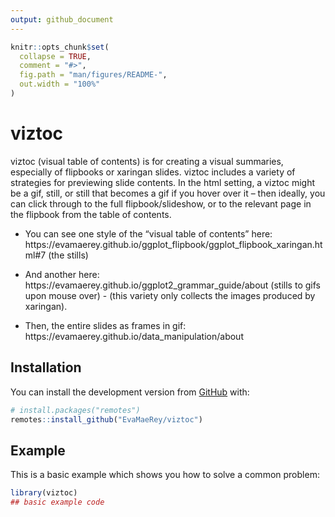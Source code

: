 ```yaml
---
output: github_document
---
```


<!-- README.md is generated from README.Rmd. Please edit that file -->

```r
knitr::opts_chunk$set(
  collapse = TRUE,
  comment = "#>",
  fig.path = "man/figures/README-",
  out.width = "100%"
)
```

# viztoc

<!-- badges: start -->
<!-- badges: end -->

viztoc (visual table of contents) is for creating a visual summaries, especially of flipbooks or xaringan slides.  viztoc includes a variety of strategies for previewing slide contents.    In the html setting, a viztoc might be a gif, still, or still that becomes a gif if you hover over it -- then ideally, you can click through to the full flipbook/slideshow, or to the relevant page in the flipbook from the table of contents.  

- You can see one style of the "visual table of contents" here: https://evamaerey.github.io/ggplot_flipbook/ggplot_flipbook_xaringan.html#7  (the stills)

- And another here:  https://evamaerey.github.io/ggplot2_grammar_guide/about  (stills to gifs upon mouse over) - (this variety only collects the images produced by xaringan).

- Then, the entire slides as frames in gif: https://evamaerey.github.io/data_manipulation/about 


## Installation

You can install the development version from [GitHub](https://github.com/) with:

``` r
# install.packages("remotes")
remotes::install_github("EvaMaeRey/viztoc")
```

## Example

This is a basic example which shows you how to solve a common problem:

```r
library(viztoc)
## basic example code
```

